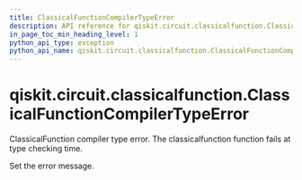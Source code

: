 ```yaml
---
title: ClassicalFunctionCompilerTypeError
description: API reference for qiskit.circuit.classicalfunction.ClassicalFunctionCompilerTypeError
in_page_toc_min_heading_level: 1
python_api_type: exception
python_api_name: qiskit.circuit.classicalfunction.ClassicalFunctionCompilerTypeError
---
```


<span id="qiskit-circuit-classicalfunction-classicalfunctioncompilertypeerror" />

# qiskit.circuit.classicalfunction.ClassicalFunctionCompilerTypeError

<Class id="qiskit.circuit.classicalfunction.ClassicalFunctionCompilerTypeError" github="https://github.com/qiskit/qiskit/tree/stable/1.0/qiskit/circuit/classicalfunction/exceptions.py" signature="qiskit.circuit.classicalfunction.ClassicalFunctionCompilerTypeError(*message)">
  ClassicalFunction compiler type error. The classicalfunction function fails at type checking time.

  Set the error message.
</Class>

